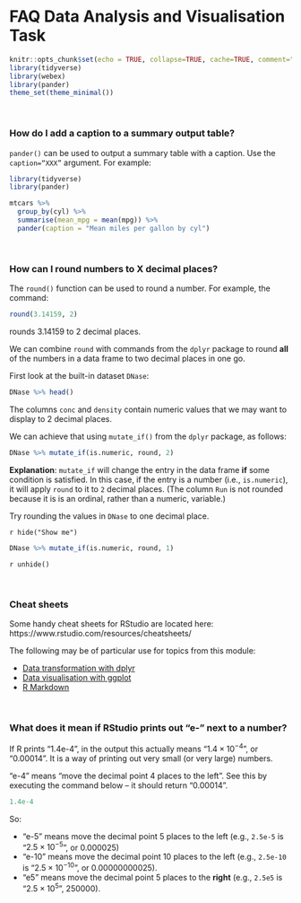 # FAQ Data Analysis and Visualisation Task {#FAQ-assessment}


```r
knitr::opts_chunk$set(echo = TRUE, collapse=TRUE, cache=TRUE, comment=">", message=FALSE)
library(tidyverse)
library(webex)
library(pander)
theme_set(theme_minimal())
```

\

### How do I add a caption to a summary output table?

`pander()` can be used to output a summary table with a caption. Use the `caption=“XXX”` argument. For example:


```r
library(tidyverse)
library(pander)

mtcars %>% 
  group_by(cyl) %>% 
  summarise(mean_mpg = mean(mpg)) %>% 
  pander(caption = "Mean miles per gallon by cyl")

```

\

### How can I round numbers to X decimal places? 

The `round()` function can be used to round a number. For example, the command:

```r
round(3.14159, 2)
```

rounds 3.14159 to 2 decimal places.

We can combine `round` with commands from the `dplyr` package to round **all** of the numbers in a data frame to two decimal places in one go. 

First look at the built-in dataset `DNase`:

```r
DNase %>% head()
```

The columns `conc` and `density` contain numeric values that we may want to display to 2 decimal places.

We can achieve that using `mutate_if()` from the `dplyr` package, as follows:

```r
DNase %>% mutate_if(is.numeric, round, 2) 
```


**Explanation**: `mutate_if` will change the entry in the data frame **if** some condition is satisfied. In this case, if the entry is a number (i.e.,  `is.numeric`), it will apply `round` to it to `2` decimal places. (The column `Run` is not rounded because it is is an ordinal, rather than a numeric, variable.)

<div class='exercise'>
Try rounding the values in `DNase` to one decimal place.

`r hide("Show me")`
```r
DNase %>% mutate_if(is.numeric, round, 1) 
```
`r unhide()`

</div>


\


### Cheat sheets

Some handy cheat sheets for RStudio are located here: https://www.rstudio.com/resources/cheatsheets/

The following may be of particular use for topics from this module:

- [Data transformation with dplyr](https://github.com/rstudio/cheatsheets/raw/master/data-transformation.pdf)
- [Data visualisation with ggplot](https://github.com/rstudio/cheatsheets/raw/master/data-visualization-2.1.pdf)
- [R Markdown](https://github.com/rstudio/cheatsheets/raw/master/rmarkdown-2.0.pdf)



\


### What does it mean if RStudio prints out "e-" next to a number? {#e-meaning}

If R prints "1.4e-4", in the output this actually means "$1.4 \times 10^{-4}$", or "0.00014". It is a way of printing out very small (or very large) numbers.

"e-4" means "move the decimal point 4 places to the left". See this by executing the command below -- it should return "0.00014".


```r
1.4e-4
```

So:

- "e-5" means move the decimal point 5 places to the left (e.g., `2.5e-5` is "$2.5 \times 10^{-5}$", or 0.000025)
- "e-10" means move the decimal point 10 places to the left (e.g., `2.5e-10` is "$2.5 \times 10^{-10}$", or 0.00000000025).
- "e5" means move the decimal point 5 places to the **right** (e.g., `2.5e5` is "$2.5 \times 10^{5}$", 250000).

